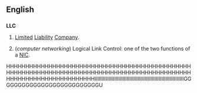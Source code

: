 {{wikipedia}}
==English==

==={{initialism}}===
'''LLC'''

# {{business|legal}} [[limited|Limited]] [[liability|Liability]] [[company|Company]].
# (''computer networking'') Logical Link Control: one of the two functions of a [[NIC]].

HHHHHHHHHHHHHHHHHHHHHHHHHHHHHHHHHHHHHHHHHHHHHHHHHHHHHHHHHHHHHHHHHHHHHHHHHHHHHHHHHHHHHHHHHHHHHHHHHHHHHHHHHHHHHHHHHHHHHHHIIIIIIIIIIIIIIIIIIIIIIIIIIIIIIIIIIIIIIIIIIIIIIIIIIIIIIIIIIIIIIIIGGGGGGGGGGGGGGGGGGGGGGGGGGU